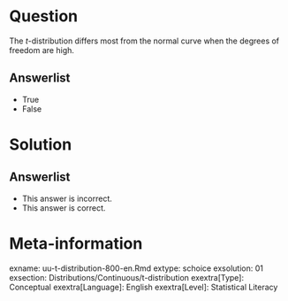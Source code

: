 Question
========
  
The $t$-distribution differs most from the normal curve when the degrees of freedom are high.

Answerlist
----------
* True
* False

Solution
========

Answerlist
----------
* This answer is incorrect.
* This answer is correct.

Meta-information
================
exname: uu-t-distribution-800-en.Rmd
extype: schoice
exsolution: 01
exsection: Distributions/Continuous/t-distribution
exextra[Type]: Conceptual
exextra[Language]: English
exextra[Level]: Statistical Literacy